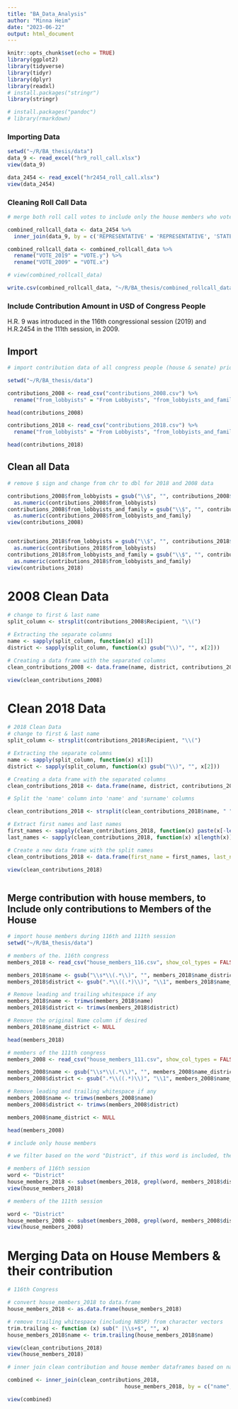 ```yaml
---
title: "BA_Data_Analysis"
author: "Minna Heim"
date: "2023-06-22"
output: html_document
---
```


```r
knitr::opts_chunk$set(echo = TRUE)
library(ggplot2)
library(tidyverse)
library(tidyr)
library(dplyr)
library(readxl)
# install.packages("stringr")
library(stringr)

# install.packages("pandoc")
# library(rmarkdown)

```


### Importing Data
```r
setwd("~/R/BA_thesis/data")
data_9 <- read_excel("hr9_roll_call.xlsx")
view(data_9)

data_2454 <- read_excel("hr2454_roll_call.xlsx")
view(data_2454)

```


### Cleaning Roll Call Data
```r
# merge both roll call votes to include only the house members who voted on both bills

combined_rollcall_data <- data_2454 %>%
  inner_join(data_9, by = c('REPRESENTATIVE' = 'REPRESENTATIVE', 'STATE' = 'STATE', 'PARTY' = 'PARTY'))

combined_rollcall_data <- combined_rollcall_data %>%
  rename("VOTE_2019" = "VOTE.y") %>%
  rename("VOTE_2009" = "VOTE.x")

# view(combined_rollcall_data)

write.csv(combined_rollcall_data, "~/R/BA_thesis/combined_rollcall_data.csv", row.names=FALSE)
```

### Include Contribution Amount in USD of Congress People

H.R. 9 was introduced in the 116th congressional session (2019) and H.R.2454 in the 111th session, in 2009.

## Import
```r
# import contribution data of all congress people (house & senate) prior to introduction

setwd("~/R/BA_thesis/data")

contributions_2008 <- read_csv("contributions_2008.csv") %>%
  rename("from_lobbyists" = "From Lobbyists", "from_lobbyists_and_family" = "From Lobbyists + Family")

head(contributions_2008)

contributions_2018 <- read_csv("contributions_2018.csv") %>%
  rename("from_lobbyists" = "From Lobbyists", "from_lobbyists_and_family" = "From Lobbyists + Family")

head(contributions_2018)

```

## Clean all Data
```r
# remove $ sign and change from chr to dbl for 2018 and 2008 data

contributions_2008$from_lobbyists = gsub("\\$", "", contributions_2008$from_lobbyists) %>%
  as.numeric(contributions_2008$from_lobbyists)
contributions_2008$from_lobbyists_and_family = gsub("\\$", "", contributions_2008$from_lobbyists_and_family) %>%
  as.numeric(contributions_2008$from_lobbyists_and_family)
view(contributions_2008)


contributions_2018$from_lobbyists = gsub("\\$", "", contributions_2018$from_lobbyists) %>%
  as.numeric(contributions_2018$from_lobbyists)
contributions_2018$from_lobbyists_and_family = gsub("\\$", "", contributions_2018$from_lobbyists_and_family) %>%
  as.numeric(contributions_2018$from_lobbyists_and_family)
view(contributions_2018)
```


# 2008 Clean Data
```r
# change to first & last name
split_column <- strsplit(contributions_2008$Recipient, "\\(")

# Extracting the separate columns
name <- sapply(split_column, function(x) x[1])
district <- sapply(split_column, function(x) gsub("\\)", "", x[2]))

# Creating a data frame with the separated columns
clean_contributions_2008 <- data.frame(name, district, contributions_2008$from_lobbyists, contributions_2008$from_lobbyists_and_family)

view(clean_contributions_2008)


```

# Clean 2018 Data
```r
# 2018 Clean Data
# change to first & last name
split_column <- strsplit(contributions_2018$Recipient, "\\(")

# Extracting the separate columns
name <- sapply(split_column, function(x) x[1])
district <- sapply(split_column, function(x) gsub("\\)", "", x[2]))

# Creating a data frame with the separated columns
clean_contributions_2018 <- data.frame(name, district, contributions_2018$from_lobbyists, contributions_2018$from_lobbyists_and_family)

# Split the 'name' column into 'name' and 'surname' columns

clean_contributions_2018 <- strsplit(clean_contributions_2018$name, " ")

# Extract first names and last names
first_names <- sapply(clean_contributions_2018, function(x) paste(x[-length(x)], collapse = " "))
last_names <- sapply(clean_contributions_2018, function(x) x[length(x)])

# Create a new data frame with the split names
clean_contributions_2018 <- data.frame(first_name = first_names, last_name = last_names, district, contributions_2018$from_lobbyists, contributions_2018$from_lobbyists_and_family) %>% rename("name" = "first_name", "surname" = "last_name")

view(clean_contributions_2018)



```



## Merge contribution with house members, to Include only contributions to Members of the House
```r
# import house members during 116th and 111th session
setwd("~/R/BA_thesis/data")

# members of the. 116th congress
members_2018 <- read_csv("house_members_116.csv", show_col_types = FALSE) %>% rename("name_district" = "Name (District)")

members_2018$name <- gsub("\\s*\\(.*\\)", "", members_2018$name_district)  # Extract first name
members_2018$district <- gsub(".*\\((.*)\\)", "\\1", members_2018$name_district)  # Extract text within parentheses

# Remove leading and trailing whitespace if any
members_2018$name <- trimws(members_2018$name)
members_2018$district <- trimws(members_2018$district)

# Remove the original Name column if desired
members_2018$name_district <- NULL

head(members_2018)

# members of the 111th congress
members_2008 <- read_csv("house_members_111.csv", show_col_types = FALSE) %>% rename("name_district" = "Name")

members_2008$name <- gsub("\\s*\\(.*\\)", "", members_2008$name_district)  # Extract first name
members_2008$district <- gsub(".*\\((.*)\\)", "\\1", members_2008$name_district)  # Extract text within parentheses

# Remove leading and trailing whitespace if any
members_2008$name <- trimws(members_2008$name)
members_2008$district <- trimws(members_2008$district)

members_2008$name_district <- NULL

head(members_2008)

```




```r
# include only house members

# we filter based on the word "District", if this word is included, then we know it is a house member, not senator

# members of 116th session
word <- "District"
house_members_2018 <- subset(members_2018, grepl(word, members_2018$district)) %>% rename("district_extended" = "district", "surname" = "Surname")
view(house_members_2018)

# members of the 111th session

word <- "District"
house_members_2008 <- subset(members_2008, grepl(word, members_2008$district))
view(house_members_2008)

```

# Merging Data on House Members & their contribution

```r
# 116th Congress

# convert house_members_2018 to data.frame
house_members_2018 <- as.data.frame(house_members_2018)

# remove trailing whitespace (including NBSP) from character vectors
trim.trailing <- function (x) sub(" |\\s+$", "", x)
house_members_2018$name <- trim.trailing(house_members_2018$name)

view(clean_contributions_2018)
view(house_members_2018)

# inner join clean contribution and house member dataframes based on name and surname columns

combined <- inner_join(clean_contributions_2018,
                                     house_members_2018, by = c("name", "surname"))

view(combined)
```

